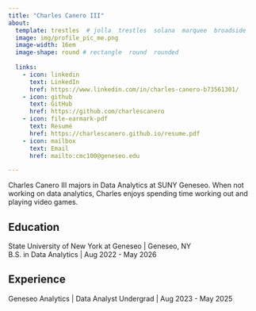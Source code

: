 ```yaml
---
title: "Charles Canero III" 
about:
  template: trestles  # jolla  trestles  solana  marquee  broadside
  image: img/profile_pic_me.png
  image-width: 16em
  image-shape: round # rectangle  round  rounded
  
  links:
    - icon: linkedin
      text: LinkedIn
      href: https://www.linkedin.com/in/charles-canero-b73561301/
    - icon: github
      text: GitHub
      href: https://github.com/charlescanero
    - icon: file-earmark-pdf
      text: Resumé
      href: https://charlescanero.github.io/resume.pdf
    - icon: mailbox
      text: Email
      href: mailto:cmc100@geneseo.edu

---
```



Charles Canero III majors in Data Analytics at SUNY Geneseo. When not working on data analytics, Charles enjoys spending time working out and playing video games.

## Education

State University of New York at Geneseo | Geneseo, NY <br>
B.S. in Data Analytics | Aug 2022 - May 2026 <br>
 

## Experience

Geneseo Analytics | Data Analyst Undergrad | Aug 2023 - May 2025


